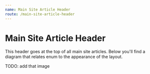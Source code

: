 ```yaml
---
name: Main Site Article Header
route: /main-site-article-header
---
```



# Main Site Article Header

This header goes at the top of all main site articles. Below you'll find a diagram that relates enum to the appearance of the layout.

TODO: add that image

<PropsTable of={MainSiteArticleHeader} />

<Playground>
        <MainSiteArticleHeader
            headlineText='Gene Block gets a raise, angering hundreds of students'
            articleCategory='Main site development'
            categoryURL='https://dailybruin.com/news'
            date='2019-05-15T02:29:44'
            featuredPhotoURL='https://dailybruin.com/images/2018/06/web.sp_.kellihayes.KH_.1-640x426.jpg'
            featuredPhotoCaption='This is a caption with a sentence. Look its another sentence'
            featuredPhotoCredit={{
                imageCredit: 'Joe Bruin',
                imagePosition: 'Daily Bruin senior staff'
            }}
            bylineInfo={[
                {
                    authorName: 'Joe Bruin',
                    authorProfileLink: 'https://google.com',
                    authorPhotoURL: 'http://s3.amazonaws.com/37assets/svn/765-default-avatar.png'
                },
            ]}
        />
</Playground>
